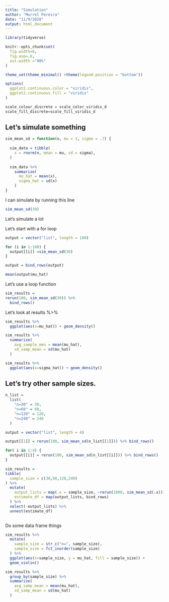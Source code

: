```yaml
---
title: "Simulation"
author: "Murrel Pereira"
date: "11/9/2020"
output: html_document
---
```


```r
library(tidyverse)

knitr::opts_chunk$set(
  fig.width=6,
  fig.asp=.6,
  out.width ="90%"
)

theme_set(theme_minimal() +theme(legend.position = "bottom"))

options(
  ggplot2.continuous.color = "viridis",
  ggplot2.continuous.fill = "viridis"
)

scale_colour_discrete = scale_color_viridis_d
scale_fill_discrete=scale_fill_viridis_d
```

## Let's simulate something

```r
sim_mean_sd = function(n, mu = 3, sigma = .7) {
  
  sim_data = tibble(
    x = rnorm(n, mean = mu, sd = sigma),
  )
  
  sim_data %>% 
    summarize(
      mu_hat = mean(x),
      sigma_hat = sd(x)
    )
}
```

I can simulate by running this line
```r
sim_mean_sd(30)
```

Let's simulate a lot

Let's start with a for loop
```r
output = vector("list", length = 100)

for (i in 1:100) {
  output[[i]] =sim_mean_sd(30)
}

output = bind_rows(output)

mean(output$mu_hat)
```

Let's use a loop function

```r
sim_results =
rerun(100, sim_mean_sd(30)) %>% 
  bind_rows()
```

Let's look at results %>% 

```r
sim_results %>% 
  ggplot(aes(x=mu_hat)) + geom_density()

sim_results %>% 
  summarize(
    avg_sample_men = mean(mu_hat),
    sd_samp_mean = sd(mu_hat)
  )

sim_results %>% 
  ggplot(aes(x=sigma_hat)) + geom_density()
```

## Let's try other sample sizes.

```r
n_list =
  list(
    "n=30" = 30,
    "n=60" = 60,
    "n=120" = 120,
    "n=240" = 240
  )

output = vector("list", length = 4)

output[[1]] = rerun(100, sim_mean_sd(n_list[[1]])) %>% bind_rows()

for( i in 1:4) {
  output[[i]] = rerun(100, sim_mean_sd(n_list[[i]])) %>% bind_rows()
}
```

```r
sim_results = 
tibble(
  sample_size = c(30,60,120,240)
) %>% 
  mutate(
    output_lists = map(.x = sample_size, ~rerun(1000, sim_mean_sd(.x))),
    estimate_df = map(output_lists, bind_rows)
  ) %>% 
  select(-output_lists) %>% 
  unnest(estimate_df)
  
```

Do some data frame things

```r
sim_results %>% 
  mutate(
    sample_size = str_c("n=", sample_size),
    sample_size = fct_inorder(sample_size)
  ) %>% 
  ggplot(aes(x=sample_size, y = mu_hat, fill = sample_size)) + 
  geom_violin()
```

```r
sim_results %>% 
  group_by(sample_size) %>% 
  summarize(
    avg_samp_mean = mean(mu_hat),
    sd_samp_mean = sd(mu_hat)
  )
```

